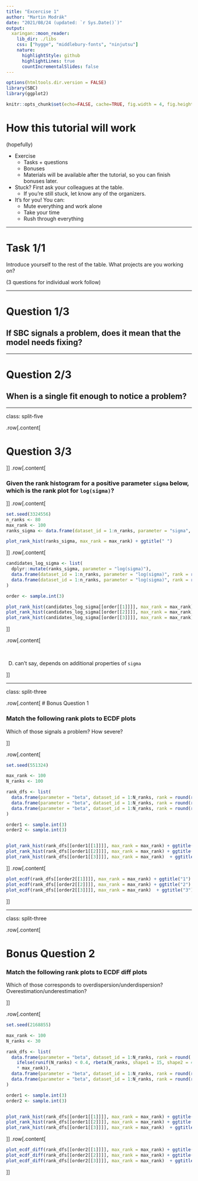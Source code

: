 ```yaml
---
title: "Excercise 1"
author: "Martin Modrák"
date: "2021/08/24 (updated: `r Sys.Date()`)"
output:
  xaringan::moon_reader:
    lib_dir: ./libs
    css: ["hygge", "middlebury-fonts", "ninjutsu"]
    nature:
      highlightStyle: github
      highlightLines: true
      countIncrementalSlides: false
---
```


```r
options(htmltools.dir.version = FALSE)
library(SBC)
library(ggplot2)

knitr::opts_chunk$set(echo=FALSE, cache=TRUE, fig.width = 4, fig.height=2.5)
```

# How this tutorial will work

(hopefully)

- Exercise
  - Tasks + questions
  - Bonuses
  - Materials will be available after the tutorial, so you can finish bonuses later.
- Stuck? First ask your colleagues at the table.
  - If you're still stuck, let know any of the organizers.
- It's for you! You can:
  - Mute everything and work alone
  - Take your time
  - Rush through everything

---

# Task 1/1

Introduce yourself to the rest of the table. What projects are you working on?

(3 questions for individual work follow)

---

# Question 1/3

## If SBC signals a problem, does it mean that the model needs fixing?

---

# Question 2/3

## When is a single fit enough to notice a problem?

---

class: split-five

.row[.content[

# Question 3/3
]]
.row[.content[

### Given the rank histogram for a positive parameter `sigma` below, which is the rank plot for `log(sigma)`?

]]
.row[.content[

```r
set.seed(3324556)
n_ranks <- 80
max_rank <- 100
ranks_sigma <- data.frame(dataset_id = 1:n_ranks, parameter = "sigma", rank = round(rbeta(n_ranks, 0.6, 0.9) * max_rank))

plot_rank_hist(ranks_sigma, max_rank = max_rank) + ggtitle(" ")
```


]]
.row[.content[

```r
candidates_log_sigma <- list(
  dplyr::mutate(ranks_sigma, parameter = "log(sigma)"),
  data.frame(dataset_id = 1:n_ranks, parameter = "log(sigma)", rank = round(rbeta(n_ranks, 0.5, 0.9) * max_rank)),
  data.frame(dataset_id = 1:n_ranks, parameter = "log(sigma)", rank = round(rbeta(n_ranks, 0.9, 0.9) * max_rank))
)

order <- sample.int(3)

plot_rank_hist(candidates_log_sigma[[order[[1]]]], max_rank = max_rank) + ggtitle("A")
plot_rank_hist(candidates_log_sigma[[order[[2]]]], max_rank = max_rank) + ggtitle("B")
plot_rank_hist(candidates_log_sigma[[order[[3]]]], max_rank = max_rank) + ggtitle("C")


```


]]

.row[.content[

&nbsp;



D) can't say, depends on additional properties of `sigma`

]]

---

class: split-three

.row[.content[
# Bonus Question 1

### Match the following rank plots to ECDF plots

Which of those signals a problem? How severe?

]]


.row[.content[

```r

set.seed(551324)

max_rank <- 100
N_ranks <- 100

rank_dfs <- list(
  data.frame(parameter = "beta", dataset_id = 1:N_ranks, rank = round(rbeta(N_ranks, shape1 = 1, shape2 = 1) * max_rank)),
  data.frame(parameter = "beta", dataset_id = 1:N_ranks, rank = round(rbeta(N_ranks, shape1 = 3, shape2 = 1) * max_rank)),
  data.frame(parameter = "beta", dataset_id = 1:N_ranks, rank = round(rbeta(N_ranks, shape1 = 8, shape2 = 4) * max_rank))
)

order1 <- sample.int(3)
order2 <- sample.int(3)


plot_rank_hist(rank_dfs[[order1[[1]]]], max_rank = max_rank) + ggtitle("A")
plot_rank_hist(rank_dfs[[order1[[2]]]], max_rank = max_rank) + ggtitle("B") 
plot_rank_hist(rank_dfs[[order1[[3]]]], max_rank = max_rank)  + ggtitle("C")
```


]]
.row[.content[
  
```r
plot_ecdf(rank_dfs[[order2[[1]]]], max_rank = max_rank) + ggtitle("1")
plot_ecdf(rank_dfs[[order2[[2]]]], max_rank = max_rank) + ggtitle("2") 
plot_ecdf(rank_dfs[[order2[[3]]]], max_rank = max_rank)  + ggtitle("3")

```
 
  
]]

---

class: split-three

.row[.content[

# Bonus Question 2

### Match the following rank plots to ECDF diff plots

Which of those corresponds to overdispersion/underdispersion? Overestimation/underestimation? 

]]

.row[.content[

```r

set.seed(2168855)

max_rank <- 100
N_ranks <- 30

rank_dfs <- list(
  data.frame(parameter = "beta", dataset_id = 1:N_ranks, rank = round(
    ifelse(runif(N_ranks) < 0.4, rbeta(N_ranks, shape1 = 15, shape2 = 4), rbeta(N_ranks, shape1 = 30, shape2 = 1))
    * max_rank)),
  data.frame(parameter = "beta", dataset_id = 1:N_ranks, rank = round(rbeta(N_ranks, shape1 = 0.1, shape2 = 0.1) * max_rank)),
  data.frame(parameter = "beta", dataset_id = 1:N_ranks, rank = round(rbeta(N_ranks, shape1 = 6, shape2 = 6) * max_rank))
)

order1 <- sample.int(3)
order2 <- sample.int(3)


plot_rank_hist(rank_dfs[[order1[[1]]]], max_rank = max_rank) + ggtitle("A")
plot_rank_hist(rank_dfs[[order1[[2]]]], max_rank = max_rank) + ggtitle("B") 
plot_rank_hist(rank_dfs[[order1[[3]]]], max_rank = max_rank)  + ggtitle("C")
```


]]
.row[.content[
  
```r
plot_ecdf_diff(rank_dfs[[order2[[1]]]], max_rank = max_rank) + ggtitle("1")
plot_ecdf_diff(rank_dfs[[order2[[2]]]], max_rank = max_rank) + ggtitle("2") 
plot_ecdf_diff(rank_dfs[[order2[[3]]]], max_rank = max_rank)  + ggtitle("3")

```
 
  
]]


